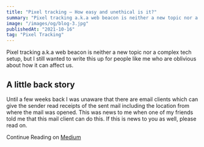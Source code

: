 ```yaml
---
title: "Pixel tracking — How easy and unethical is it?"
summary: "Pixel tracking a.k.a web beacon is neither a new topic nor a complex tech setup, but I still wanted to write this up for people like me who are oblivious about how it can affect us."
image: "/images/og/blog-3.jpg"
publishedAt: "2021-10-16"
tag: "Pixel Tracking"
---
```

Pixel tracking a.k.a web beacon is neither a new topic nor a complex tech setup, but I still wanted to write this up for people like me who are oblivious about how it can affect us.
## A little back story

Until a few weeks back I was unaware that there are email clients which can give the sender read receipts of the sent mail including the location from where the mail was opened. This was news to me when one of my friends told me that this mail client can do this. If this is news to you as well, please read on.

Continue Reading on [Medium](https://medium.com/@riyasyash/pixel-tracking-how-easy-and-unethical-is-it-dff1c2ae1805)